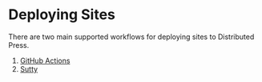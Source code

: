 
# Deploying Sites

<APIWarning/>

There are two main supported workflows for deploying sites to
Distributed Press.

1. [GitHub Actions](/deployment/github-actions)
2. [Sutty](/deployment/sutty)
